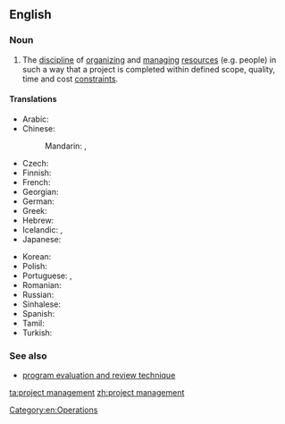 ==English==
{{wikipedia}}

===Noun===
{{en-noun|head=[[project]] [[management]]|-}}

# {{context|operations|lang=en}} The [[discipline]] of [[organize|organizing]] and [[manage|managing]] [[resources]] (e.g. people) in such a way that a project is completed within defined scope, quality, time and cost [[constraint]]s.

====Translations====
{{trans-top|discipline of organizing and managing project resources}}
* Arabic: {{t|ar|إدارة المشاريع|sc=Arab}}
* Chinese:
*: Mandarin: {{t+|cmn|項目管理|sc=Hani}}, {{t|cmn|项目管理|tr=xiàngmù guǎnlǐ|sc=Hani}}
* Czech: {{t|cs|řízení projektů|n}}
* Finnish: {{t|fi|projektijohtaminen}}
* French: {{t|fr|gestion de projet|f}}
* Georgian: {{t|ka|პროექტის მართვა|sc=Geor}}
* German: {{t+|de|Projektmanagement|n}}
* Greek: {{t|el|διοίκηση και διαχείριση έργων|sc=Grek}}
* Hebrew: {{t|he|ניהול פרויקטים|sc=Hebr}}
* Icelandic: {{t|is|verkefnastjórnun|f}}, {{t|is|verkefnisstjórnun|f}}
* Japanese: {{t|ja|プロジェクトマネジメント|sc=Jpan}}
{{trans-mid}}
* Korean: {{t|ko|프로젝트 관리|sc=Kore}}
* Polish: {{t|pl|zarządzanie projektami|n}}
* Portuguese: {{t+|pt|gerenciamento de projetos|m}}, {{t|pt|gerência de projetos|f}}
* Romanian: {{t|ro|management de proiect|n}}
* Russian: {{t|ru|управление проектами|n|sc=Cyrl}}
* Sinhalese: {{t|si|ව්‍යාපෘති කළමනාකරණය|sc=Sinh}}
* Spanish: {{t|es|gestión de proyectos|f}}
* Tamil: {{t|ta|செயற்றிட்ட முகாமைத்துவம்|sc=Taml}}
* Turkish: {{t|tr|proje yönetimi}}
{{trans-bottom}}

===See also===
* [[program evaluation and review technique]]

[[Category:en:Operations]]

[[ta:project management]]
[[zh:project management]]